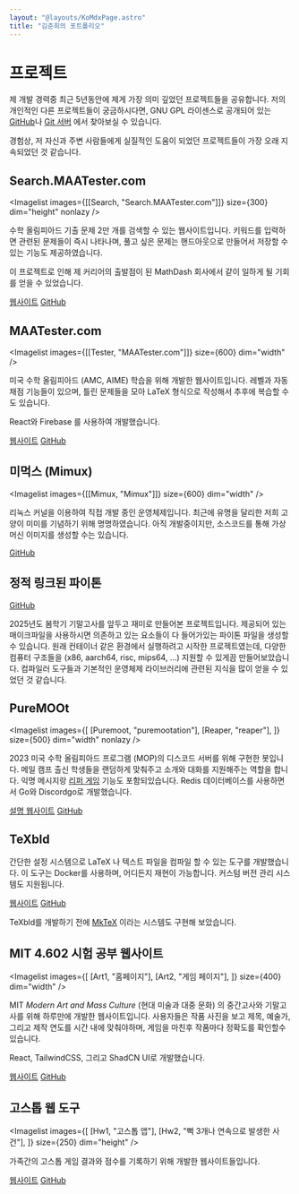 ```yaml
---
layout: "@layouts/KoMdxPage.astro"
title: "김준희의 포트폴리오"
---
```



# 프로젝트

제 개발 경력중 최근 5년동안에 제게 가장 의미 깊었던 프로젝트들을 공유합니다.
저의 개인적인 다른 프로젝트들이 궁금하시다면, GNU GPL 라이센스로 공개되어 있는
[GitHub](https://github.com/junikimm717)나 [Git 서버](https://git.junickim.me)
에서 찾아보실 수 있습니다.

경험상, 저 자신과 주변 사람들에게 실질적인 도움이 되었던 프로젝트들이 가장 오래
지속되었던 것 같습니다.

## Search.MAATester.com


<Imagelist
  images={[[Search, "Search.MAATester.com"]]}
  size={300}
  dim="height"
  nonlazy
/>

수학 올림피아드 기출 문제 2만 개를 검색할 수 있는 웹사이트입니다. 키워드를
입력하면 관련된 문제들이 즉시 나타나며, 풀고 싶은 문제는 핸드아웃으로 만들어서
저장할 수 있는 기능도 제공하였습니다.

이 프로젝트로 인해 제 커리어의 출발점이 된 MathDash 회사에서 같이 일하게 될
기회를 얻을 수 있었습니다.

[웹사이트](https://search.maatester.com)
[GitHub](https://github.com/MAA-Contest-Tester/search)

## MAATester.com


<Imagelist images={[[Tester, "MAATester.com"]]} size={600} dim="width" />

미국 수학 올림피아드 (AMC, AIME) 학습을 위해 개발한 웹사이트입니다. 레벨과 자동 채점 기능들이 있으며, 틀린 문제들을 모아 LaTeX 형식으로 작성해서 추후에 복습할 수도 있습니다.

React와 Firebase 를 사용하여 개발했습니다.

[웹사이트](https://maatester.com)
[GitHub](https://github.com/MAA-Contest-Tester/website)

## 미먹스 (Mimux)


<Imagelist images={[[Mimux, "Mimux"]]} size={600} dim="width" />

리눅스 커널을 이용하여 직접 개발 중인 운영체제입니다. 최근에 유명을 달리한 저희
고양이 미미를 기념하기 위해 명명하였습니다. 아직 개발중이지만, 소스코드를 통해
가상 머신 이미지를 생성할 수는 있습니다.

[GitHub](https://github.com/junikimm717/lfs)

## 정적 링크된 파이톤

[GitHub](https://github.com/junikimm717/static-python)

2025년도 봄학기 기말고사를 앞두고 재미로 만들어본 프로젝트입니다. 제공되어 있는
매이크파일을 사용하시면 의존하고 있는 요소들이 다 들어가있는 파이톤 파일을
생성할 수 있습니다. 원래 컨테이너 같은 환경에서 실행하려고 시작한
프로젝트였는데, 다양한 컴퓨터 구조들을 (x86, aarch64, risc, mips64, …) 지원할 수
있게끔 만들어보았습니다. 컴파일러 도구들과 기본적인 운영체제 라이브러리에 관련된
지식을 많이 얻을 수 있었던 것 같습니다.


## PureMOOt



<Imagelist
  images={[
    [Puremoot, "puremootation"],
    [Reaper, "reaper"],
  ]}
  size={500}
  dim="width"
  nonlazy
/>


2023 미국 수학 올림피아드 프로그램 (MOP)의 디스코드 서버를 위해 구현한 봇입니다.
메일 캠프 출신 학생들을 랜덤하게 맞춰주고 소개와 대화를 지원해주는 역할을 합니다.
익명 메시지랑 [리퍼 게임](https://aops.com/reaper) 기능도
포함되있습니다.
Redis 데이터베이스를 사용하면서 Go와 Discordgo로 개발했습니다.

[설명 웹사이트](https://puremoot.junickim.me/docs)
[GitHub](https://github.com/junikimm717/puremoot)

## TeXbld

간단한 설정 시스템으로 LaTeX 나 텍스트 파일을 컴파일 할 수 있는 도구를
개발했습니다. 이 도구는 Docker를 사용하며, 어디든지 재현이 가능합니다.
커스텀 버전 관리 시스템도 지원됩니다.

[웹사이트](https://texbld.com) [GitHub](https://github.com/texbld)

TeXbld를 개발하기 전에 [MkTeX](https://github.com/mktex/mktex) 이라는 시스템도 구현해 보았습니다.

## MIT 4.602 시험 공부 웹사이트


<Imagelist
  images={[
    [Art1, "홈페이지"],
    [Art2, "게임 페이지"],
  ]}
  size={400}
  dim="width"
/>

MIT *Modern Art and Mass Culture* (현대 미술과 대중 문화) 의 중간고사와
기말고사를 위해 하루만에 개발한 웹사이트입니다. 사용자들은 작품 사진을 보고
제목, 예술가, 그리고 제작 연도를 시간 내에 맞춰야하며, 게임을 마친후 작품마다
정확도를 확인할수있습니다.

React, TailwindCSS, 그리고 ShadCN UI로 개발했습니다.

[웹사이트](https://4602.mit.junic.kim)
[GitHub](https://github.com/junikimm717/4602-reviewer)

## 고스톱 웹 도구


<Imagelist
  images={[
    [Hw1, "고스톱 앱"],
    [Hw2, "뻑 3개나 연속으로 발생한 사건"],
  ]}
  size={250}
  dim="height"
/>

가족간의 고스톱 게임 결과와 점수를 기록하기 위해 개발한 웹사이트들입니다.

[웹사이트](https://gostoptools.github.io)
[GitHub](https://github.com/gostoptools)

